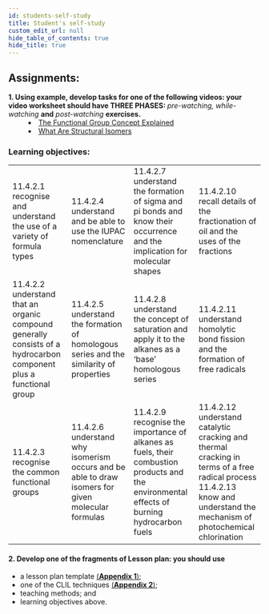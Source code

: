```yaml
---
id: students-self-study
title: Student's self-study
custom_edit_url: null
hide_table_of_contents: true
hide_title: true
---
```


## Assignments:

<dl>
  <dt>
    <strong>
      1. Using example, develop tasks for one of the following videos: your
      video worksheet should have THREE PHASES:
    </strong>
    <em> pre-watching, while-watching</em> <strong>and</strong> <em>
      post-watching
    </em> <strong>exercises.</strong>
  </dt>
  <dd>
    <li>
      <a href='https://www.youtube.com/watch?v=nMTQKBn2Iss'>
        The Functional Group Concept Explained
      </a>
    </li>
    <li>
      <a href='https://www.youtube.com/watch?v=NgzFok_BA_0'>
        What Are Structural Isomers
      </a>
    </li>
  </dd>
</dl>

### Learning objectives:

<table>
  <tr>
    <td>
      11.4.2.1 recognise and understand the use of a variety of formula types
    </td>
    <td>11.4.2.4 understand and be able to use the IUPAC nomenclature</td>
    <td>
      11.4.2.7 understand the formation of sigma and pi bonds and know their
      occurrence and the implication for molecular shapes
    </td>
    <td>
      11.4.2.10 recall details of the fractionation of oil and the uses of the
      fractions
    </td>
  </tr>
  <tr>
    <td>
      11.4.2.2 understand that an organic compound generally consists of a
      hydrocarbon component plus a functional group
    </td>
    <td>
      11.4.2.5 understand the formation of homologous series and the similarity
      of properties
    </td>
    <td>
      11.4.2.8 understand the concept of saturation and apply it to the alkanes
      as a ‘base’ homologous series
    </td>
    <td>
      11.4.2.11 understand homolytic bond fission and the formation of free
      radicals
    </td>
  </tr>
  <tr>
    <td>11.4.2.3 recognise the common functional groups</td>
    <td>
      11.4.2.6 understand why isomerism occurs and be able to draw isomers for
      given molecular formulas
    </td>
    <td>
      11.4.2.9 recognise the importance of alkanes as fuels, their combustion
      products and the environmental effects of burning hydrocarbon fuels
    </td>
    <td>
      11.4.2.12 understand catalytic cracking and thermal cracking in terms of a
      free radical process
      <br />
      11.4.2.13 know and understand the mechanism of photochemical chlorination
    </td>
  </tr>
</table>

#### 2. Develop one of the fragments of Lesson plan: you should use

- a lesson plan template [(**Appendix 1**)](../appendix/1);
- one of the CLIL techniques [(**Appendix 2**)](../appendix/2);
- teaching methods; and
- learning objectives above.

